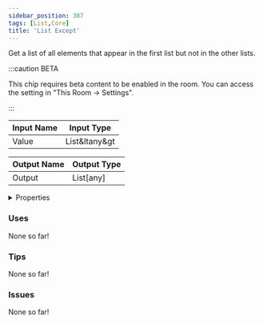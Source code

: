 ```yaml
---
sidebar_position: 387
tags: [List,Core]
title: 'List Except'
---
```


Get a list of all elements that appear in the first list but not in the other lists.

:::caution BETA

This chip requires beta content to be enabled in the room. You can access the setting in "This Room -> Settings".

:::




<EsbSvg />

| Input Name | Input Type |
|-----------|-----------|
| Value | List&ltany&gt |

| Output Name | Output Type |
|-----------|-----------|
| Output | List[any] |


<details>
  <summary>Properties</summary>
  <div>
    <div>
    <table>
      <thead>
        <tr>
          <th>Is beta required?</th>
          <th>✅</th>
        </tr>
        <tr>
          <th>Is this chip a trolling risk?</th>
          <th>❌</th>
        </tr>
        <tr>
          <th>Is this chip a role assignment risk?</th>
          <th>❌</th>
        </tr>
        <tr>
          <th>Chip UUID</th>
          <th>2333a01b-6b6f-43c0-b7c3-ea89df868a10</th>
        </tr>
      </thead>
    </table>
    </div>
  </div>
</details>

### Uses

None so far!

### Tips

None so far!

### Issues

None so far!